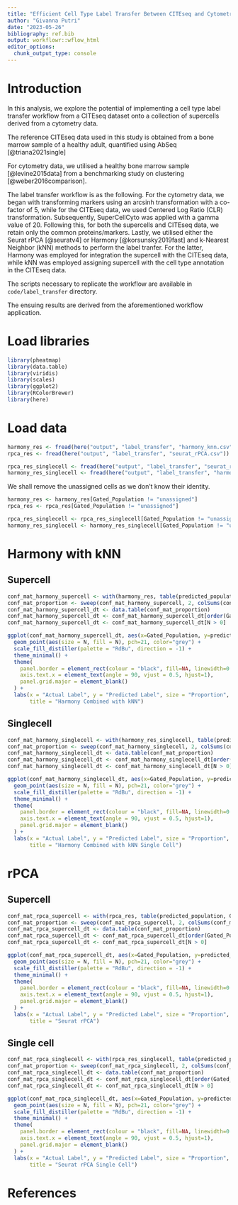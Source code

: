 ```yaml
---
title: "Efficient Cell Type Label Transfer Between CITEseq and Cytometry Data"
author: "Givanna Putri"
date: "2023-05-26"
bibliography: ref.bib
output: workflowr::wflow_html
editor_options:
  chunk_output_type: console
---
```


# Introduction

In this analysis, we explore the potential of implementing a cell type label transfer 
workflow from a CITEseq dataset onto a collection of supercells derived from a cytometry data.

The reference CITEseq data used in this study is obtained from a bone marrow sample of a healthy adult, quantified using AbSeq [@triana2021single]

For cytometry data, we utilised a healthy bone marrow sample [@levine2015data] from a benchmarking study on clustering [@weber2016comparison].

The label transfer workflow is as the following.
For the cytometry data, we began with transforming markers using an arcsinh transformation 
with a co-factor of 5, while for the CITEseq data, we used Centered Log Ratio (CLR) transformation.
Subsequently, SuperCellCyto was applied with a gamma value of 20. 
Following this, for both the supercells and CITEseq data, we retain
only the common proteins/markers.
Lastly, we utilised either the Seurat rPCA [@seuratv4] or Harmony [@korsunsky2019fast] and k-Nearest Neighbor (kNN) methods
to perform the label tranfer. 
For the latter, Harmony was employed for integration the supercell with the CITEseq data, 
while kNN was employed assigning supercell with the cell type annotation in the
CITEseq data.

The scripts necessary to replicate the workflow are available in `code/label_transfer`
directory.

The ensuing results are derived from the aforementioned workflow application.

# Load libraries

```r
library(pheatmap)
library(data.table)
library(viridis)
library(scales)
library(ggplot2)
library(RColorBrewer)
library(here)
```

# Load data
```r
harmony_res <- fread(here("output", "label_transfer", "harmony_knn.csv"))
rpca_res <- fread(here("output", "label_transfer", "seurat_rPCA.csv"))
```

```r
rpca_res_singlecell <- fread(here("output", "label_transfer", "seurat_rPCA_singlecell.csv"))
harmony_res_singlecell <- fread(here("output", "label_transfer", "harmony_knn_singlecell.csv"))
```


We shall remove the unassigned cells as we don't know their identity.
```r
harmony_res <- harmony_res[Gated_Population != "unassigned"]
rpca_res <- rpca_res[Gated_Population != "unassigned"]
```

```r
rpca_res_singlecell <- rpca_res_singlecell[Gated_Population != "unassigned"]
harmony_res_singlecell <- harmony_res_singlecell[Gated_Population != "unassigned"]
```


# Harmony with kNN

## Supercell

```r
conf_mat_harmony_supercell <- with(harmony_res, table(predicted_population, Gated_Population))
conf_mat_proportion <- sweep(conf_mat_harmony_supercell, 2, colSums(conf_mat_harmony_supercell), "/")
conf_mat_harmony_supercell_dt <- data.table(conf_mat_proportion)
conf_mat_harmony_supercell_dt <- conf_mat_harmony_supercell_dt[order(Gated_Population, predicted_population)]
conf_mat_harmony_supercell_dt <- conf_mat_harmony_supercell_dt[N > 0]
```

```r
ggplot(conf_mat_harmony_supercell_dt, aes(x=Gated_Population, y=predicted_population)) +
  geom_point(aes(size = N, fill = N), pch=21, color="grey") +
  scale_fill_distiller(palette = "RdBu", direction = -1) +
  theme_minimal() +
  theme(
    panel.border = element_rect(colour = "black", fill=NA, linewidth=0.5),
    axis.text.x = element_text(angle = 90, vjust = 0.5, hjust=1),
    panel.grid.major = element_blank()
  ) +
  labs(x = "Actual Label", y = "Predicted Label", size = "Proportion", fill = "Proportion",
       title = "Harmony Combined with kNN")

```

## Singlecell

```r
conf_mat_harmony_singlecell <- with(harmony_res_singlecell, table(predicted_population, Gated_Population))
conf_mat_proportion <- sweep(conf_mat_harmony_singlecell, 2, colSums(conf_mat_harmony_singlecell), "/")
conf_mat_harmony_singlecell_dt <- data.table(conf_mat_proportion)
conf_mat_harmony_singlecell_dt <- conf_mat_harmony_singlecell_dt[order(Gated_Population, predicted_population)]
conf_mat_harmony_singlecell_dt <- conf_mat_harmony_singlecell_dt[N > 0]
```

```r
ggplot(conf_mat_harmony_singlecell_dt, aes(x=Gated_Population, y=predicted_population)) +
  geom_point(aes(size = N, fill = N), pch=21, color="grey") +
  scale_fill_distiller(palette = "RdBu", direction = -1) +
  theme_minimal() +
  theme(
    panel.border = element_rect(colour = "black", fill=NA, linewidth=0.5),
    axis.text.x = element_text(angle = 90, vjust = 0.5, hjust=1),
    panel.grid.major = element_blank()
  ) +
  labs(x = "Actual Label", y = "Predicted Label", size = "Proportion", fill = "Proportion",
       title = "Harmony Combined with kNN Single Cell")

```

# rPCA

## Supercell

```r
conf_mat_rpca_supercell <- with(rpca_res, table(predicted_population, Gated_Population))
conf_mat_proportion <- sweep(conf_mat_rpca_supercell, 2, colSums(conf_mat_rpca_supercell), "/")
conf_mat_rpca_supercell_dt <- data.table(conf_mat_proportion)
conf_mat_rpca_supercell_dt <- conf_mat_rpca_supercell_dt[order(Gated_Population, predicted_population)]
conf_mat_rpca_supercell_dt <- conf_mat_rpca_supercell_dt[N > 0]
```

```r
ggplot(conf_mat_rpca_supercell_dt, aes(x=Gated_Population, y=predicted_population)) +
  geom_point(aes(size = N, fill = N), pch=21, color="grey") +
  scale_fill_distiller(palette = "RdBu", direction = -1) +
  theme_minimal() +
  theme(
    panel.border = element_rect(colour = "black", fill=NA, linewidth=0.5),
    axis.text.x = element_text(angle = 90, vjust = 0.5, hjust=1),
    panel.grid.major = element_blank()
  ) +
  labs(x = "Actual Label", y = "Predicted Label", size = "Proportion", fill = "Proportion",
       title = "Seurat rPCA")

```

## Single cell

```r
conf_mat_rpca_singlecell <- with(rpca_res_singlecell, table(predicted_population, Gated_Population))
conf_mat_proportion <- sweep(conf_mat_rpca_singlecell, 2, colSums(conf_mat_rpca_singlecell), "/")
conf_mat_rpca_singlecell_dt <- data.table(conf_mat_proportion)
conf_mat_rpca_singlecell_dt <- conf_mat_rpca_singlecell_dt[order(Gated_Population, predicted_population)]
conf_mat_rpca_singlecell_dt <- conf_mat_rpca_singlecell_dt[N > 0]
```

```r
ggplot(conf_mat_rpca_singlecell_dt, aes(x=Gated_Population, y=predicted_population)) +
  geom_point(aes(size = N, fill = N), pch=21, color="grey") +
  scale_fill_distiller(palette = "RdBu", direction = -1) +
  theme_minimal() +
  theme(
    panel.border = element_rect(colour = "black", fill=NA, linewidth=0.5),
    axis.text.x = element_text(angle = 90, vjust = 0.5, hjust=1),
    panel.grid.major = element_blank()
  ) +
  labs(x = "Actual Label", y = "Predicted Label", size = "Proportion", fill = "Proportion",
       title = "Seurat rPCA Single Cell")

```

# References
